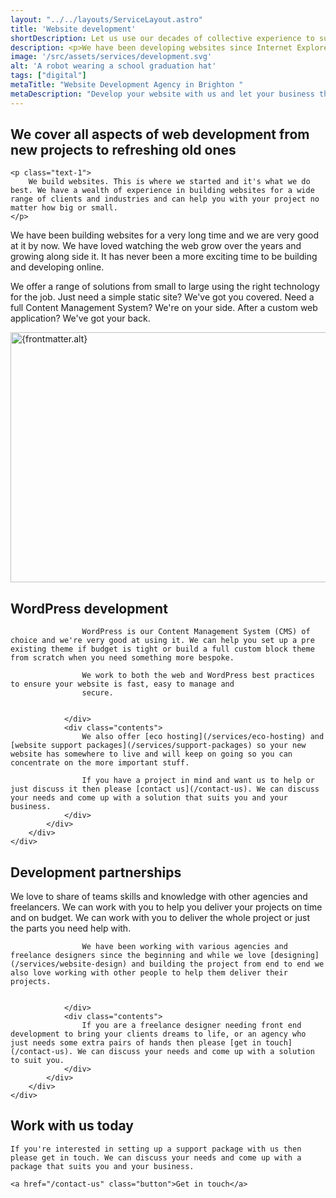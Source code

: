 ```yaml
---
layout: "../../layouts/ServiceLayout.astro"
title: 'Website development'
shortDescription: Let us use our decades of collective experience to support create the perfect website for you and your business.
description: <p>We have been developing websites since Internet Explorer 6 was around. We were there when Firefox first released and blew our minds. What we're saying is we have been building websites for a <em>long</em> time.</p><p>Over the years we have done everything from static single page websites to control systems for a planetarium to e-commerce websites for leading UK airlines.</p>
image: '/src/assets/services/development.svg'
alt: 'A robot wearing a school graduation hat'
tags: ["digital"]
metaTitle: "Website Development Agency in Brighton "
metaDescription: "Develop your website with us and let your business thrive in the digital world. We'll build simple CMS and help with hosting too. We've got years of experience and we've built anything from static single page websites to e-commerce and leading airlines. "
---
```



<section class="strip text-center w-clamp-xl intro-section">
    <h2 class="text-5 fw-normal mb-2">
       We cover all aspects of web development from new projects to refreshing old ones
    </h2>

    <p class="text-1">
        We build websites. This is where we started and it's what we do best. We have a wealth of experience in building websites for a wide range of clients and industries and can help you with your project no matter how big or small.
    </p>
</section>
<Strip theme="MID">
    <div class="wrapper">
        <div class="strip-inner">
            <div class="grid">
                <div class="contents">
                    <p class="text-1 fw-medium">We have been building websites for a very long time and we are very good at it by now. We have loved watching the web grow over the years and growing along side it. It has never been a more exciting time to be building and developing online.</p>
                    <p class="text-0">We offer a range of solutions from small to large using the right technology for the job. Just need a simple static site? We've got you covered. Need a full Content Management System? We're on your side. After a custom web application? We've got your back.</p>
                </div>
                <div class="image">
                    <div class="card-fancy-image">
                        <Image src={frontmatter.image} alt={frontmatter.alt} loading="lazy" width="800" height="400" class="card-image" />
                    </div>	
                </div>
            </div>
        </div>
    </div>
</Strip>
<Strip theme="DARK">
    <div class="wrapper">
        <div class="strip-inner">
             <h2 class="heading">
                WordPress development
            </h2>
            <div class="content-grid">
                <div class="contents">
                    
                    WordPress is our Content Management System (CMS) of choice and we're very good at using it. We can help you set up a pre existing theme if budget is tight or build a full custom block theme from scratch when you need something more bespoke.

                    We work to both the web and WordPress best practices to ensure your website is fast, easy to manage and 
                    secure.


                </div>
                <div class="contents">
                    We also offer [eco hosting](/services/eco-hosting) and [website support packages](/services/support-packages) so your new website has somewhere to live and will keep on going so you can concentrate on the more important stuff.

                    If you have a project in mind and want us to help or just discuss it then please [contact us](/contact-us). We can discuss your needs and come up with a solution that suits you and your business.
                </div>
            </div>
        </div>
    </div>
</Strip>
<Strip theme="MID">
    <FeaturedProject />
</Strip>
<Strip theme="DARK">
    <div class="wrapper">
        <div class="strip-inner">
             <h2 class="heading">
                Development partnerships
            </h2>
            <div class="content-grid">
                <div class="contents">                    
                    We love to share of teams skills and knowledge with other agencies and freelancers. We can work with you to help you deliver your projects on time and on budget. We can work with you to deliver the whole project or just the parts you need help with.

                    We have been working with various agencies and freelance designers since the beginning and while we love [designing](/services/website-design) and building the project from end to end we also love working with other people to help them deliver their projects.


                </div>
                <div class="contents">
                    If you are a freelance designer needing front end development to bring your clients dreams to life, or an agency who just needs some extra pairs of hands then please [get in touch](/contact-us). We can discuss your needs and come up with a solution to suit you. 
                </div>
            </div>
        </div>
    </div>
</Strip>
<GradientContentStrip horse="LOOKING">
    <h2 class="heading">
       Work with us today
    </h2>

    If you're interested in setting up a support package with us then please get in touch. We can discuss your needs and come up with a package that suits you and your business.

    <a href="/contact-us" class="button">Get in touch</a>
</GradientContentStrip>

<Clients />
